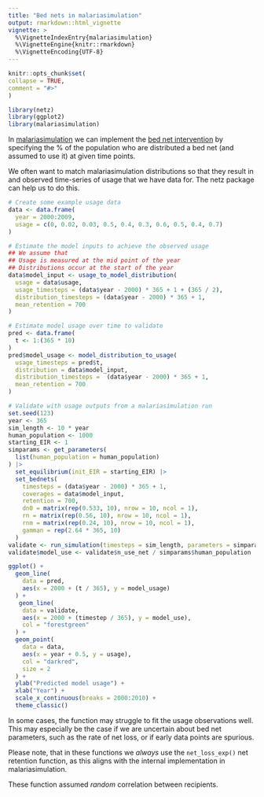 ```yaml
---
title: "Bed nets in malariasimulation"
output: rmarkdown::html_vignette
vignette: >
  %\VignetteIndexEntry{malariasimulation}
  %\VignetteEngine{knitr::rmarkdown}
  %\VignetteEncoding{UTF-8}
---
```

  
```r
knitr::opts_chunk$set(
collapse = TRUE,
comment = "#>"
)
```

```r
library(netz)
library(ggplot2)
library(malariasimulation)
```

In [malariasimulation](https://mrc-ide.github.io/malariasimulation/) we can 
implement the [bed net intervention](https://mrc-ide.github.io/malariasimulation/articles/VectorControl.html)
by specifying the % of the population who are distributed a bed net 
(and assumed to use it) at given time points.

We often want to match malariasimulation distributions so that they result
in and observed time-series of usage that we have data for. The netz package
can help us to do this.

```r
# Create some example usage data
data <- data.frame(
  year = 2000:2009,
  usage = c(0, 0.02, 0.03, 0.5, 0.4, 0.3, 0.6, 0.5, 0.4, 0.7)
)

# Estimate the model inputs to achieve the observed usage
## We assume that
## Usage is measured at the mid point of the year
## Distributions occur at the start of the year
data$model_input <- usage_to_model_distribution(
  usage = data$usage,
  usage_timesteps = (data$year - 2000) * 365 + 1 + (365 / 2),
  distribution_timesteps = (data$year - 2000) * 365 + 1,
  mean_retention = 700
)

# Estimate model usage over time to validate
pred <- data.frame(
  t <- 1:(365 * 10)
)
pred$model_usage <- model_distribution_to_usage(
  usage_timesteps = pred$t,
  distribution = data$model_input,
  distribution_timesteps =  (data$year - 2000) * 365 + 1,
  mean_retention = 700
)

# Validate with usage outputs from a malariasimulation run
set.seed(123)
year <- 365
sim_length <- 10 * year
human_population <- 1000
starting_EIR <- 1
simparams <- get_parameters(
  list(human_population = human_population)
) |>
  set_equilibrium(init_EIR = starting_EIR) |>
  set_bednets(
    timesteps = (data$year - 2000) * 365 + 1,
    coverages = data$model_input,
    retention = 700,
    dn0 = matrix(rep(0.533, 10), nrow = 10, ncol = 1),
    rn = matrix(rep(0.56, 10), nrow = 10, ncol = 1),
    rnm = matrix(rep(0.24, 10), nrow = 10, ncol = 1),
    gamman = rep(2.64 * 365, 10)
  )
validate <- run_simulation(timesteps = sim_length, parameters = simparams)
validate$model_use <- validate$n_use_net / simparams$human_population

ggplot() +
  geom_line(
    data = pred,
    aes(x = 2000 + (t / 365), y = model_usage)
  ) +
   geom_line(
    data = validate,
    aes(x = 2000 + (timestep / 365), y = model_use),
    col = "forestgreen"
  ) +
  geom_point(
    data = data,
    aes(x = year + 0.5, y = usage),
    col = "darkred",
    size = 2
  ) +
  ylab("Predicted model usage") +
  xlab("Year") +
  scale_x_continuous(breaks = 2000:2010) +
  theme_classic()

```

In some cases, the function may struggle to fit the usage observations 
well. This may especially be the case if we are uncertain about bed net parameters,
such as the rate of net loss, or if early data points are spurious.

Please note, that in these functions we _always_ use the `net_loss_exp()` net
retention function, as this aligns with the internal implementation in 
malariasimulation.

These function assumed _random_ correlation between recipients.